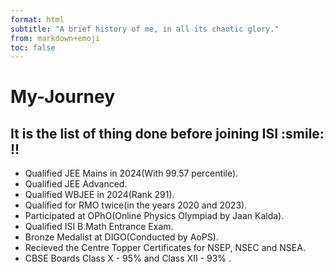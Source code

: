 ```yaml
---
format: html
subtitle: "A brief history of me, in all its chaotic glory."
from: markdown+emoji
toc: false
---
```

# My-Journey {.unnumbered}
:::{.callout-note appearance="minimal" collapse="true"}
## It is the list of thing done before joining ISI :smile: !!

- Qualified JEE Mains in 2024(With 99.57 percentile).
- Qualified JEE Advanced.
- Qualified WBJEE in 2024(Rank 291).
- Qualified for RMO twice(in the years 2020 and 2023).
- Participated at OPhO(Online Physics Olympiad by Jaan Kalda).
- Qualified ISI B.Math Entrance Exam.
- Bronze Medalist at DIGO(Conducted by AoPS).
- Recieved the Centre Topper Certificates for NSEP, NSEC and NSEA.
- CBSE Boards Class X - 95% and Class XII - 93% .

:::